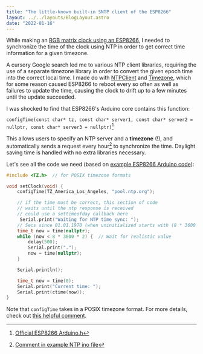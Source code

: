 ```yaml
---
title: "The little-known built-in SNTP client of the ESP8266"
layout: ../../layouts/BlogLayout.astro
date: "2022-01-16"
---
```


While making an [RGB matrix clock using an ESP8266](https://github.com/Exaphis/esp8266-clock),
I needed to synchronize the time of the clock using NTP in order to get correct time information for a given timezone.

A cursory Google search led me to various NTP client libraries,
requiring the use of a separate timezone library in order to convert the
given epoch time into the correct local time. I made do with [NTPClient](https://github.com/arduino-libraries/NTPClient)
and [Timezone](https://github.com/JChristensen/Timezone),
which for some reason caused ESP8266 to reboot every so often as well as failures to update the time,
causing the clock to drift up to a few minutes until the update succeeded.

I was shocked to find that ESP8266's Arduino core contains this function:

`configTime(const char* tz, const char* server1, const char* server2 = nullptr, const char* server3 = nullptr)`[^1]

This allows users to specify an NTP server and a **timezone** (!),
and automatically sends a request every hour[^2] to synchronize the time.
Daylight saving time is handled with no extra libraries necessary.

Let's see all the code we need (based on [example ESP8266 Arduino code](https://github.com/esp8266/Arduino/blob/60fe7b4ca8cdca25366af8a7c0a7b70d32c797f8/libraries/ESP8266mDNS/examples/LEAmDNS/mDNS_Clock/mDNS_Clock.ino#L89)):

```cpp
#include <TZ.h>  // for POSIX timezone formats

void setClock(void) {
    configTime(TZ_America_Los_Angeles, "pool.ntp.org");

    // if the time must be correct, this section of code
    // waits until the ntp response is received
    // could use a settimeofday callback here
     Serial.print("Waiting for NTP time sync: ");
    // Secs since 01.01.1970 (when uninitialized starts with (8 * 3600 = 28800)
    time_t now = time(nullptr);
    while (now < 8 * 3600 * 2) {  // Wait for realistic value
        delay(500);
        Serial.print(".");
        now = time(nullptr);
    }

    Serial.println();

    time_t now = time(0);
    Serial.print("Current time: ");
    Serial.print(ctime(now));
}
```

Note that `configTime` takes in a POSIX timezone format. For more details, check out [this helpful comment](https://github.com/esp8266/Arduino/issues/4637#issuecomment-449696188).

[^1]: [Official ESP8266 Arduino.h](https://github.com/esp8266/Arduino/blob/cf6ff4c4f834f7b288c19b3fadbf5aedc0e8e08f/cores/esp8266/Arduino.h#L272)
[^2]: [Comment in example NTP ino file](https://github.com/esp8266/Arduino/blob/60fe7b4ca8cdca25366af8a7c0a7b70d32c797f8/libraries/esp8266/examples/NTP-TZ-DST/NTP-TZ-DST.ino#L243)
